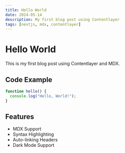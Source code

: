 ```yaml
---
title: Hello World
date: 2024-05-14
description: My first blog post using Contentlayer
tags: [nextjs, mdx, contentlayer]
---
```


# Hello World

This is my first blog post using Contentlayer and MDX.

## Code Example

```typescript
function hello() {
  console.log("Hello, World!");
}
```

## Features

- MDX Support
- Syntax Highlighting
- Auto-linking Headers
- Dark Mode Support 